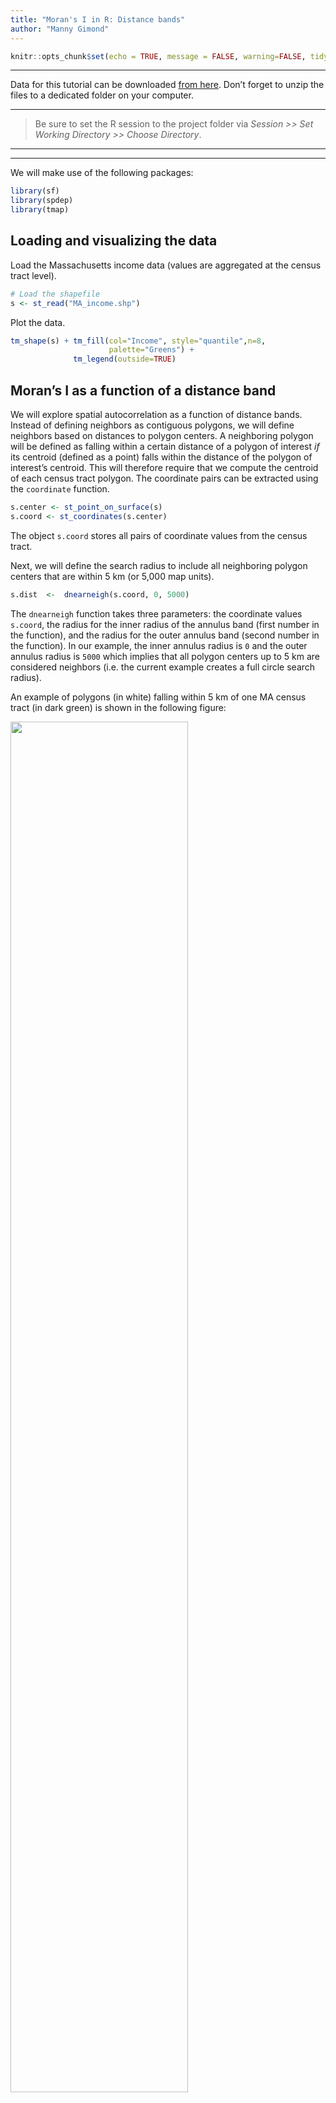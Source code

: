 ```yaml
---
title: "Moran's I in R: Distance bands"
author: "Manny Gimond"
---
```


```r
knitr::opts_chunk$set(echo = TRUE, message = FALSE, warning=FALSE, tidy=FALSE )
```

------------------------------------------------------------------------

[Data for this tutorial can be downloaded [from here](./data.zip). Don't forget to unzip the files to a dedicated folder on your computer.]{.block1}

-----

> Be sure to set the R session to the project folder via *Session >> Set Working Directory >> Choose Directory*.

-----

-----------------

We will make use of the following packages:

```r
library(sf)
library(spdep)
library(tmap)
```

## Loading and visualizing the data

Load the Massachusetts income data (values are aggregated at the census tract level).

```r
# Load the shapefile
s <- st_read("MA_income.shp")
```

Plot the data.

```r
tm_shape(s) + tm_fill(col="Income", style="quantile",n=8,
                      palette="Greens") +
              tm_legend(outside=TRUE)
```

## Moran's I as a function of a distance band

We will explore spatial autocorrelation as a function of distance bands. Instead of defining neighbors as contiguous polygons, we will define neighbors based on distances to polygon centers. A neighboring polygon will be defined as falling within a certain distance of a polygon of interest *if* its centroid (defined as a point) falls within the distance of the polygon of interest's centroid. This will therefore require that we compute the centroid of each census tract polygon. The coordinate pairs can be extracted using the `coordinate` function.

```r
s.center <- st_point_on_surface(s)
s.coord <- st_coordinates(s.center)
```

The object `s.coord` stores all pairs of coordinate values from the census tract.

Next, we will define the search radius to include all neighboring polygon centers that are within 5 km (or 5,000 map units).

```r
s.dist  <-  dnearneigh(s.coord, 0, 5000)  
```

The `dnearneigh` function takes three parameters: the coordinate values `s.coord`, the radius for the inner radius of the annulus band (first number in the function), and the radius for the outer annulus band (second number in the function). In our example, the inner annulus radius is `0` and the outer annulus radius is `5000` which implies that all polygon centers up to 5 km are considered neighbors (i.e. the current example creates a full circle search radius).

An example of polygons (in white) falling within 5 km of one MA census tract (in dark green) is shown in the following figure:

![](img/an_0_5km.jpg){width="75%"}

Note that large polygons will have fewer neighbors given the increased distance between their centroids and neighboring centroids as seen in the following example:

![](img/an_0_5km_b.jpg){width="75%"}

As another example, if we chose to restrict the neighbors to all polygon centers between 40 km and 45 km, then we would define a search annulus (instead of a circle) as:

```r
s.dist  <-  dnearneigh(s.coord, 40000, 45000) 
```

Examples of neighbors using this definition are shown next:

![](img/an_40_45km_a.jpg){width="50%"}

![](img/an_40_45km_b.jpg){width="50%"}

Continuing with our 0 to 5 km distance band neighbor definition, we will create the list of neighboring polygons for each polygon in the dataset.

```r
lw <- nb2listw(s.dist, style="W", zero.policy = TRUE) 
```

Next, we'll run the MC simulation.

```r
MI  <-  moran.mc(s$Income, lw, nsim=599, zero.policy = TRUE) 
```

Plot the results.

```r
OP <- par(mar = c(3,3,1,0))
plot(MI, main = NULL) 
par(OP)
```

Display p-value and other summary statistics.

```r
MI
```

In this example, it's clear that there is a strong spatial autocorrelation when defining neighbors as all census tracts within 5 km from the census tract of interest. None of the simulated Moran's I values under the null hypothesis were more extreme than our observed Moran I value.

Now, let's run a Moran's I analysis using 40 to 45 km distance band:

```r
OP <- par(mar = c(3,3,1,0))
s.dist  <-  dnearneigh(s.coord, 40000, 45000)
lw <- nb2listw(s.dist, style="W", zero.policy = TRUE) 
MI  <-  moran.mc(s$Income, lw, nsim=599, zero.policy = TRUE) 
plot(MI, main = NULL) 
MI       
par(OP)
```

The output differs from that shown earlier. Here, the Moran's I analysis suggests a slightly more dispersed pattern than expected when comparing income values 40 to 45 km apart from one another.

## Moran's I as a function of multiple distance bands

> Note that you will not be expected to run this script in your final exam. But you should be able to interpret the output if asked.

We can extend this analysis by calculating a Moran's I index (and p.value) at different distance bands. This gives us the change in spatial autocorrelation as a function of distance.

We first create a "for" loop that iterates across range of distance band values.

```r
# Define the distance bands (note that each band is defined
# by an annulus)
start <- 0 # Starting distance in meters (the From)
end <- 125000 # Ending distance in meters (the To)
incr <- 5000 # Distance increment (which also defines the annulus width)
incr.v <- seq(start, end, incr)


# Define empty vector elements to store the I and p-values
morI.mc <- vector()
sign.mc <- vector()

# Loop through each distance band
for (i in (2:length(incr.v))) {
  s.dist <- dnearneigh(s.coord, incr.v[i - 1], incr.v[i])
  s.lw <- nb2listw(s.dist, style = "W", zero.policy=T)
  s.mor <- moran.mc(s$Income, s.lw, nsim=599, zero.policy = TRUE)
  sign.mc[i] <- s.mor$p.value
  morI.mc[i] <- s.mor$statistic
}

# Modify p-value to reflect extremes at each end
sign.mc <- ifelse(sign.mc > 0.5, 1 - sign.mc, sign.mc)
```

Next, we'll plot the Moran's I statistic as a function of distance band. We'll also symbolize each point by a binary color scheme whereby "red" will be assigned to Moran's I dots that meet a statistical threshold (let's say 0.01 in this example) and a "grey" dot otherwise.

```r
# First, generate an empty plot
plot(morI.mc ~ eval(incr.v - incr * 0.5), type = "n", ann = FALSE, axes = FALSE)

# Set the background plot to grey then add white grids
u <- par("usr") # Get plot are coordinates
rect(u[1], u[3], u[2], u[4], col = "#EEEEEE", border = NA)
axis(1, lab = ((incr.v) / 1000), at = (incr.v), tck = 1, col = "#FFFFFF", lty = 1)
axis(2, tck = 1, col = "#FFFFFF", lty = 1, labels = FALSE)

# Add the theoretical "no autocorelation" line
abline(h = -1 / (length(s$Income)), col = "grey20")

# Add the plot to the canvas
par(new = TRUE)
plot(morI.mc ~ eval(incr.v - incr * 0.5),
     type = "b", xaxt = "n", las = 1,
     xlab = "Distance (km)", ylab = "Moran's I")
points(morI.mc ~ eval(incr.v - incr * 0.5), 
       col = ifelse(sign.mc < 0.01, "red", "grey"), 
       pch = 16, cex = 2.0)

# Add numeric values to points
text(eval(incr.v - incr * 0.5), morI.mc, round(sign.mc,3), pos = 3, cex = 0.5)
```
